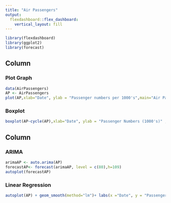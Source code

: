 ---
title: "Air Passengers"
output: 
  flexdashboard::flex_dashboard:
    vertical_layout: fill
---

```{r setup, include=FALSE}
library(flexdashboard)
library(ggplot2)
library(forecast)
```
Column
--------------------------------------------------------------------------
### Plot Graph

```{r}
data(AirPassengers)
AP <- AirPassengers
plot(AP,xlab="Date", ylab = "Passenger numbers per 1000's",main="Air Passenger from 1949 to 1961")
```

### Boxplot

```{r}
boxplot(AP~cycle(AP),xlab="Date", ylab = "Passenger Numbers (1000's)" ,main ="Monthly Air Passengers Boxplot from 1949 to 1961")
```

Column
--------------------------------------------------------------------------
### ARIMA

```{r}
arimaAP <- auto.arima(AP)
forecastAP<- forecast(arimaAP, level = c(80),h=109)
autoplot(forecastAP)
```

### Linear Regression
```{r}
autoplot(AP) + geom_smooth(method="lm")+ labs(x ="Date", y = "Passenger numbers per 1000's", title="Air Passengers from 1949 to 1961") 
```
